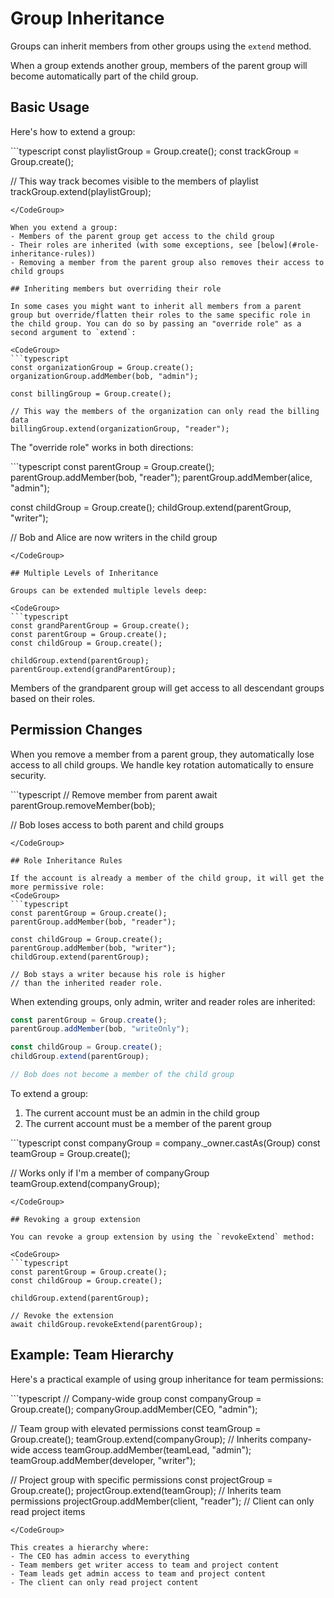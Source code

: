 

# Group Inheritance

Groups can inherit members from other groups using the `extend` method. 

When a group extends another group, members of the parent group will become automatically part of the child group.

## Basic Usage

Here's how to extend a group:

<CodeGroup>
```typescript
const playlistGroup = Group.create();
const trackGroup = Group.create();

// This way track becomes visible to the members of playlist
trackGroup.extend(playlistGroup);
```
</CodeGroup>

When you extend a group:
- Members of the parent group get access to the child group
- Their roles are inherited (with some exceptions, see [below](#role-inheritance-rules))
- Removing a member from the parent group also removes their access to child groups

## Inheriting members but overriding their role

In some cases you might want to inherit all members from a parent group but override/flatten their roles to the same specific role in the child group. You can do so by passing an "override role" as a second argument to `extend`:

<CodeGroup>
```typescript
const organizationGroup = Group.create();
organizationGroup.addMember(bob, "admin");

const billingGroup = Group.create();

// This way the members of the organization can only read the billing data
billingGroup.extend(organizationGroup, "reader"); 
```
</CodeGroup>

The "override role" works in both directions:

<CodeGroup>
```typescript
const parentGroup = Group.create();
parentGroup.addMember(bob, "reader");
parentGroup.addMember(alice, "admin");

const childGroup = Group.create();
childGroup.extend(parentGroup, "writer");

// Bob and Alice are now writers in the child group
```
</CodeGroup>

## Multiple Levels of Inheritance

Groups can be extended multiple levels deep:

<CodeGroup>
```typescript
const grandParentGroup = Group.create();
const parentGroup = Group.create();
const childGroup = Group.create(); 

childGroup.extend(parentGroup);
parentGroup.extend(grandParentGroup);
```
</CodeGroup>

Members of the grandparent group will get access to all descendant groups based on their roles.

## Permission Changes

When you remove a member from a parent group, they automatically lose access to all child groups. We handle key rotation automatically to ensure security.

<CodeGroup>
```typescript
// Remove member from parent
await parentGroup.removeMember(bob);

// Bob loses access to both parent and child groups
```
</CodeGroup>

## Role Inheritance Rules

If the account is already a member of the child group, it will get the more permissive role:
<CodeGroup>
```typescript
const parentGroup = Group.create();
parentGroup.addMember(bob, "reader");

const childGroup = Group.create();
parentGroup.addMember(bob, "writer");
childGroup.extend(parentGroup);

// Bob stays a writer because his role is higher
// than the inherited reader role.
```
</CodeGroup>

When extending groups, only admin, writer and reader roles are inherited:
<CodeGroup>
```typescript
const parentGroup = Group.create();
parentGroup.addMember(bob, "writeOnly");

const childGroup = Group.create();
childGroup.extend(parentGroup);

// Bob does not become a member of the child group
```
</CodeGroup>

To extend a group:

1. The current account must be an admin in the child group
2. The current account must be a member of the parent group

<CodeGroup>
```typescript
const companyGroup = company._owner.castAs(Group)
const teamGroup = Group.create();

// Works only if I'm a member of companyGroup
teamGroup.extend(companyGroup); 
```
</CodeGroup>

## Revoking a group extension

You can revoke a group extension by using the `revokeExtend` method:

<CodeGroup>
```typescript
const parentGroup = Group.create();
const childGroup = Group.create();

childGroup.extend(parentGroup); 

// Revoke the extension
await childGroup.revokeExtend(parentGroup);
```
</CodeGroup>

## Example: Team Hierarchy

Here's a practical example of using group inheritance for team permissions:

<CodeGroup>
```typescript
// Company-wide group
const companyGroup = Group.create();
companyGroup.addMember(CEO, "admin");

// Team group with elevated permissions
const teamGroup = Group.create();
teamGroup.extend(companyGroup); // Inherits company-wide access
teamGroup.addMember(teamLead, "admin");
teamGroup.addMember(developer, "writer");

// Project group with specific permissions
const projectGroup = Group.create();
projectGroup.extend(teamGroup); // Inherits team permissions
projectGroup.addMember(client, "reader"); // Client can only read project items
```
</CodeGroup>

This creates a hierarchy where:
- The CEO has admin access to everything
- Team members get writer access to team and project content
- Team leads get admin access to team and project content
- The client can only read project content
